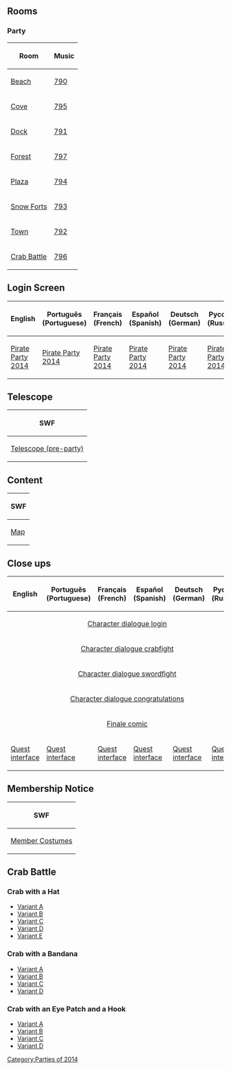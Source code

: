

== Rooms ==
===Party===
<center>
{|class="wikitable" border="1"
!Room!!Music
|-
|[[Media:RoomsBeach-PirateParty2014.swf|Beach]]||[[Media:Music790.swf|790]]
|-
|[[Media:RoomsCove-PirateParty2014.swf|Cove]]||[[Media:Music795.swf|795]]
|-
|[[Media:RoomsDock-PirateParty2014.swf|Dock]]||[[Media:Music791.swf|791]]
|-
|[[Media:RoomsForest-PirateParty2014.swf|Forest]]||[[Media:Music797.swf|797]]
|-
|[[Media:RoomsPlaza-PirateParty2014.swf|Plaza]]||[[Media:Music794.swf|794]]
|-
|[[Media:RoomsForts-PirateParty2014.swf|Snow Forts]]||[[Media:Music793.swf|793]]
|-
|[[Media:RoomsTown-PirateParty2014.swf|Town]]||[[Media:Music792.swf|792]]
|-
|[[Media:RoomsPartysolo1-PirateParty2014.swf|Crab Battle]]||[[Media:Music796.swf|796]]
|}
</center>

==Login Screen==
<center>
{|class="wikitable" border="1"
!English
!Português (Portuguese)
!Français (French)
!Español (Spanish)
!Deutsch (German)
!Русский (Russian)
|-
|[[Media:LoginScreen-ENPirateParty2014-november-party-pp.swf|Pirate Party 2014]]||[[Media:LoginScreen-PTPirateParty2014-november-party-pp.swf|Pirate Party 2014]]||[[Media:LoginScreen-FRPirateParty2014-november-party-pp.swf|Pirate Party 2014]]||[[Media:LoginScreen-ESPirateParty2014-november-party-pp.swf|Pirate Party 2014]]||[[Media:LoginScreen-DEPirateParty2014-november-party-pp.swf|Pirate Party 2014]]||[[Media:LoginScreen-RUPirateParty2014-november-party-pp.swf|Pirate Party 2014]]
|}
</center>

==Telescope==
<center>
{|class="wikitable" border="1"
!SWF
|-
|[[Media:PirateParty2014TelescopeComingClose.swf|Telescope (pre-party)]]
|}
</center>

==Content==
<center>
{|class="wikitable" border="1"
!SWF
|-
|[[Media:ContentMap-PirateParty2014.swf|Map]]
|}
</center>

== Close ups ==
<center>
{|class="wikitable" border="1"
!English
!Português (Portuguese)
!Français (French)
!Español (Spanish)
!Deutsch (German)
!Русский (Russian)
|-
|colspan="6" rowspan="1" align="center" |[[Media:Close_upsCharacter dialogue login-PirateParty2014.swf|Character dialogue login]]
|-
|colspan="6" rowspan="1" align="center" |[[Media:Close_upsCharacter dialogue crabfight-PirateParty2014.swf|Character dialogue crabfight]]
|-
|colspan="6" rowspan="1" align="center" |[[Media:Close_upsCharacter dialogue swordfight-PirateParty2014.swf|Character dialogue swordfight]]
|-
|colspan="6" rowspan="1" align="center" |[[Media:Close_upsCharacter dialogue congratulations-PirateParty2014.swf|Character dialogue congratulations]]
|-
|colspan="6" rowspan="1" align="center" |[[Media:Close_upsFinale comic-PirateParty2014.swf|Finale comic]]

|-
|[[Media:ENClose_upsQuest interface-PirateParty2014.swf|Quest interface]]||[[Media:PTClose_upsQuest interface-PirateParty2014.swf|Quest interface]]||[[Media:FRClose_upsQuest interface-PirateParty2014.swf|Quest interface]]||[[Media:ESClose_upsQuest interface-PirateParty2014.swf|Quest interface]]||[[Media:DEClose_upsQuest interface-PirateParty2014.swf|Quest interface]]||[[Media:RUClose_upsQuest interface-PirateParty2014.swf|Quest interface]]
|}
</center>

== Membership Notice ==
<center>
{|class="wikitable" border="1"
!SWF
|-
|[[Media:MembershipParty1-PirateParty2014.swf|Member Costumes]]
|}
</center>

== Crab Battle ==
=== Crab with a Hat ===
* [[Media:AvatarSpritesCrabHatA.swf|Variant A]]
* [[Media:AvatarSpritesCrabHatB.swf|Variant B]]
* [[Media:AvatarSpritesCrabHatC.swf|Variant C]]
* [[Media:AvatarSpritesCrabHatD.swf|Variant D]]
* [[Media:AvatarSpritesCrabHatE.swf|Variant E]]

=== Crab with a Bandana ===
* [[Media:AvatarSpritesCrabBandanaA.swf|Variant A]]
* [[Media:AvatarSpritesCrabBandanaB.swf|Variant B]]
* [[Media:AvatarSpritesCrabBandanaC.swf|Variant C]]
* [[Media:AvatarSpritesCrabBandanaD.swf|Variant D]]

=== Crab with an Eye Patch and a Hook ===
* [[Media:AvatarSpritesCrabEyePatchHookA.swf|Variant A]]
* [[Media:AvatarSpritesCrabEyePatchHookB.swf|Variant B]]
* [[Media:AvatarSpritesCrabEyePatchHookC.swf|Variant C]]
* [[Media:AvatarSpritesCrabEyePatchHookD.swf|Variant D]]
{{Parties}}

[[Category:Parties of 2014]]